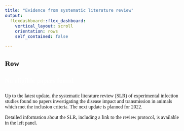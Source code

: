 ```yaml
---
title: "Evidence from systematic literature review"
output:
  flexdashboard::flex_dashboard:
    vertical_layout: scroll
    orientation: rows
    self_contained: false

---
```

<style type="text/css">

body{
  font-family: Verdana;
  font-size: 12pt;
}

.navbar {
  background-color:#00A590;
}

.bggreen {
  background-color: #00A590;
}

/* Headers */
h1{
  font-family: Verdana;
  font-size: 16pt;
  font-weight: bold; 
  color: white;
}

.chart-title {
    font-size: 16pt;
}

.nav-tabs-custom .nav-tabs li.active a {
    font-size: 16pt;
}

.nav-tabs-custom .nav-tabs li:not(.active) a {
    font-size: 16pt;
}


</style>


Row
-----------------------------------------------------------------------


###  {.bggreen data-width=150}
<h1>No eligible papers found</h1>


###

Up to the latest update, the systematic literature review (SLR) of experimental infection studies found no  papers investigating the disease impact and transmission in animals which met the inclusion criteria. The next update is planned for 2022. 

Detailed information about the SLR, including a link to the review protocol, is available in the left panel. 

